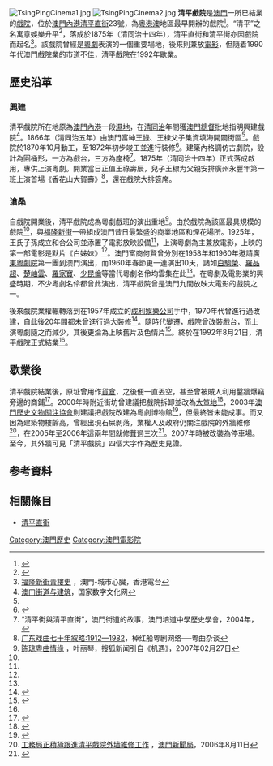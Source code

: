 [[File:TsingPingCinema1.jpg|thumb]]
[[File:TsingPingCinema2.jpg|thumb]]
'''清平戲院'''是[[澳門|澳門]]一所已結業的[[電影院|戲院]]，位於[[澳門內港|澳門內港]][[清平直街|清平直街]]23號，為[[粵|粵]][[港澳|港澳]]地區最早開辦的戲院<ref>{{cite news|publisher=[[人民日報|人民日報]]|title=文化教育與社會生活|url=http://www.people.com.cn/item/aomen/1-macau/aomen/newfiles/c1030.html|accessdate=2008-11-15|archive-date=2004-12-01|archive-url=https://web.archive.org/web/20041201112050/http://www.people.com.cn/item/aomen/1-macau/aomen/newfiles/c1030.html|dead-url=no}}</ref>。“清平”之名寓意娛樂升平<ref name="CPC">{{cite book|title=澳門風物誌|author=唐思|edition=1998年|publisher=中國友誼出版社|isbn=7-5057-1421-X|chapter=清平直街清平戲院|chapterurl=http://www.macaudata.com/macauweb/book141/html/06901.htm}}{{dead link|date=2018年3月 |bot=InternetArchiveBot |fix-attempted=yes }}</ref>，落成於1875年（清同治十四年），[[清平直街|清平直街]]和[[清平街|清平街]]亦因戲院而起名<ref name="rthk-fulung">[http://www.rthk.org.hk/elearning/travel/articles/11/f11_01_03_00_02.htm 福隆新街青樓史] {{Wayback|url=http://www.rthk.org.hk/elearning/travel/articles/11/f11_01_03_00_02.htm |date=20160304114511 }}，澳門-城市心臟，香港電台</ref>。該戲院曾經是[[粵劇|粵劇]]表演的一個重要場地，後來則兼放[[電影|電影]]，但隨着1990年代澳門戲院業的市道不佳，清平戲院在1992年歇業。

==歷史沿革==
===興建===
清平戲院所在地原為[[澳門內港|澳門內港]]一段[[濕地|濕地]]，在[[清|清]][[同治|同治]]年間獲[[澳門總督|澳門總督]]批地指明興建戲院<ref>[http://61.142.113.125:8339/datalib/2004/AreaSummary/DL/DL-20031208144547 澳门街道与建筑]{{dead link|date=2018年1月 |bot=InternetArchiveBot |fix-attempted=yes }}，国家数字文化网</ref>。1866年（清同治五年）由澳門富紳[[王祿|王祿]]、王棣父子集資填海開闢街區<ref name="CPC" />。戲院於1870年10月動工，至1872年初步竣工並進行裝修<ref name="macauon">{{cite book|title=澳門古今|author=李鵬翥|edition=1986年11月香港第一版|publisher=[[三聯書店|三聯書店]](香港)、澳門星光出版社|isbn=962-04-0527-7|chapter=清平戲院歷史悠|pages=第169至170頁}}</ref>。建築內格調仿古劇院，設計為圓桶形，一方為戲台，三方為座椅<ref name="streetstory">“清平街與清平直街”，澳門街道的故事，澳門培道中學歷史學會，2004年，{{ISBN|99937-710-6-6}}</ref>。1875年（清同治十四年）正式落成啟用，專供上演粵劇。開業當日正值王祿壽辰，兒子王棣为父親安排廣州永豐年第一班上演首場《香花山大賀壽》<ref>[http://www.009y.com/html/60/t-6860.html 广东戏曲七十年叙略:1912—1982]，棹红船粤剧网络──粤曲杂谈</ref>，還在戲院大排筵席。

===滄桑===
自戲院開業後，清平戲院成為粵劇戲班的演出重地<ref name="news">[http://news.sohu.com/20070227/n248378003.shtml 陈琼粤曲情缘] {{Wayback|url=http://news.sohu.com/20070227/n248378003.shtml |date=20160304201832 }}，叶丽琴，搜狐新闻引自《机遇》，2007年02月27日</ref>。由於戲院為該區最具規模的戲院<ref name="rthk-fulung" />，與[[福隆新街|福隆新街]]一帶組成澳門昔日最繁盛的商業地區和煙花場所。1925年，王氏子孫成立和合公司並添置了電影放映設備<ref name="macauon" />，上演粵劇為主兼放電影，上映的第一部電影是默片《白姊妹》<ref name="macauon" />。澳門富商[[何賢|何賢]]曾分別在1958年和1960年邀請[[廣東粵劇院|廣東粵劇院]]第一團到澳門演出，而1960年春節更一連演出10天，諸如[[白駒榮|白駒榮]]、[[羅品超|羅品超]]、[[楚岫雲|楚岫雲]]、[[羅家寶|羅家寶]]、[[少昆倫|少昆倫]]等當代粵劇名伶均雲集在此<ref name="news" />。在粵劇及電影業的興盛時期，不少粵劇名伶都曾此演出，清平戲院曾是澳門九間放映大電影的戲院之一。

後來戲院業權輾轉落到在1957年成立的[[成利娛樂公司|成利娛樂公司]]手中，1970年代曾進行過改建，自此後20年間都未曾進行過大裝修<ref name="modaily19920825">{{cite news|publisher=[[澳門日報|澳門日報]]|date=1992年8月25日|title=物換星移 環境變遷}}</ref>。隨時代變遷，戲院曾改裝戲台，而上演粵劇隨之而減少，其後更淪為上映舊片及色情片<ref>{{cite web|author=黃夏柏|title=清平戲院 橫跨三世紀|url=http://talkcinema.wordpress.com/2006/10/02/清平戲院%e3%80%80橫跨三世紀/|work=澳門戲院|publisher=戲院誌|accessdate=2012-12-23|date=2006-10-02|archive-date=2016-09-08|archive-url=https://web.archive.org/web/20160908185856/https://talkcinema.wordpress.com/2006/10/02/%e6%b8%85%e5%b9%b3%e6%88%b2%e9%99%a2%e3%80%80%e6%a9%ab%e8%b7%a8%e4%b8%89%e4%b8%96%e7%b4%80/|dead-url=no}}</ref>。終於在1992年8月21日，清平戲院正式結業<ref name="modaily19920825"/>。

==歇業後==
清平戲院結業後，原址曾用作[[貨倉|貨倉]]，之後便一直丟空，甚至曾被賊人利用鑿牆爆竊旁邊的商鋪<ref>{{cite news|publisher=[[澳門日報|澳門日報]]|date=2001年1月30日|title=鑿牆黨借空置戲院連環爆格
|url=
}}</ref>。2000年時附近街坊曾建議把戲院拆卸並改為[[大笪地|大笪地]]<ref>{{cite news|publisher=[[澳門日報|澳門日報]]|date=2000年10月23日|title=清平戲院擬做大笪地}}</ref>，2003年[[澳門歷史文物關注協會|澳門歷史文物關注協會]]則建議把戲院改建為粵劇博物館<ref>{{cite news|publisher=[[華僑報|華僑報]]|date=2003年7月20日|title=「澳門歷史建築群」申報世遺獲受理}}</ref>，但最終皆未能成事。而又因為建築物樓齡高，曾經出現石屎剝落，業權人及政府仍關注戲院的外牆維修<ref>[http://www.gcs.gov.mo/showNews.php?DataUcn=21689&PageLang=C 工務局正積極跟進清平戲院外墙維修工作] {{Wayback|url=http://www.gcs.gov.mo/showNews.php?DataUcn=21689&PageLang=C |date=20160304105130 }}，[[澳門新聞局|澳門新聞局]]，2006年8月11日</ref>，在2005年至2006年這兩年間就修葺過三次<ref>{{cite news|publisher=[[澳門日報|澳門日報]]|date=2006年8月12日|title=工務局回應外牆剝落影響附近居民安全反映 對清平戲院已限期維修}}</ref>。2007年時被改裝為停車場。至今，其外牆可見「清平戲院」四個大字作為歷史見證。

==参考資料==
<div class="references-small">
<references />
</div>

==相關條目==
*[[清平直街|清平直街]]

[[Category:澳門歷史|Category:澳門歷史]]
[[Category:澳門電影院|Category:澳門電影院]]